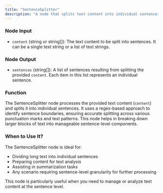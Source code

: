 ```yaml
---
title: "SentenceSplitter"
description: "A node that splits text content into individual sentences for sentence-level processing."
---
```


### Node Input

- `content` (string or string[]): The text content to be split into sentences. It can be a single text string or a list of text strings.

### Node Output

- `sentences` (string[]): A list of sentences resulting from splitting the provided `content`. Each item in this list represents an individual sentence.

### Function

The SentenceSplitter node processes the provided text content (`content`) and splits it into individual sentences. It uses a regex-based approach to identify sentence boundaries, ensuring accurate splitting across various punctuation marks and text patterns. This node helps in breaking down larger blocks of text into manageable sentence-level components.

### When to Use It?

The SentenceSplitter node is ideal for:

- Dividing long text into individual sentences
- Preparing content for text analysis
- Assisting in summarization tasks
- Any scenario requiring sentence-level granularity for further processing

<Info>
  This node is particularly useful when you need to manage or analyze text
  content at the sentence level.
</Info>
